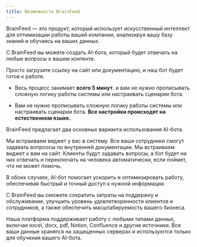 ```yaml
---
title: Возможности BrainFeed
---
```


BrainFeed — это продукт, который использует искусственный интеллект для оптимизации работы вашей компании, анализируя вашу базу знаний и обучаясь на ваших данных.

С BrainFeed вы можете создать AI-бота, который будет отвечать на любые вопросы о вашем контенте. 

Просто загрузите ссылку на сайт или документацию, и наш бот будет готов к работе. 

- Весь процесс занимает **всего 5 минут**. и вам не нужно прописывать сложную логику работы системы или настраивать сценарии бота. 

- Вам не нужно прописывать сложную логику работы системы или настраивать сценарии бота. **Все настройки происходят на естественном языке.**

BrainFeed предлагает два основных варианта использования AI-бота.

<Accordion title="AI-помощник для сотрудников">
  Мы встраиваем виджет у вас в систему. Все ваши сотрудники смогут задавать вопроосы по внутренней документации.
</Accordion>

<Accordion title="AI-помощник для клиентов">
  Мы встраиваем виджет к вам на сайт. Клиенты будут задавать вопросы, а бот будет на них отвечать и переключать на человека автоматически, если поймет, что не может помочь.
</Accordion>

В обоих случаях, AI-бот помогает ускорить и оптимизировать работу, обеспечивая быстрый и точный доступ к нужной информации.

С BrainFeed вы сможете сократить затраты на поддержку и обслуживание, улучшить уровень удовлетворенности клиентов и сотрудников, а также обеспечить масштабируемость вашего бизнеса. 

Наша платформа поддерживает работу с любыми типами данных, включая excel, docx, pdf, Notion, Confluence и другие источники. Все ваши данные хранятся на защищенных серверах и используются только для обучения вашего AI-бота.
